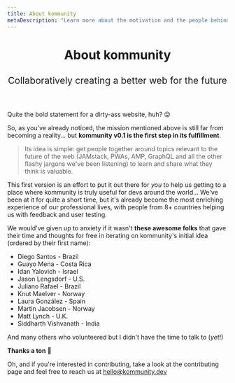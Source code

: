 ```yaml
---
title: About kommunity
metaDescription: "Learn more about the motivation and the people behind the kompanion project"
---
```



<header class="text_center">
  <h1>About kommunity</h1>
  <h2 style="font-family: var(--bodyFamily); font-weight: normal; text-align: center;">Collaboratively creating a better web for the future</h2>
</header>

Quite the bold statement for a dirty-ass website, huh? 😝

So, as you've already noticed, the mission mentioned above is still far from becoming a reality... but **kommunity v0.1 is the first step in its fulfillment**. 

> Its idea is simple: get people together around topics relevant to the future of the web (JAMstack, PWAs, AMP, GraphQL and all the other flashy jargons we've been listening) to learn and share what they think is valuable.

This first version is an effort to put it out there for _you_ to help us getting to a place where kommunity is truly useful for devs around the world... We've been at it for quite a short time, but it's already become the most enriching experience of our professional lives, with people from 8+ countries helping us with feedback and user testing.

We would've given up to anxiety if it wasn't **these awesome folks** that gave their time and thoughts for free in iterating on kommunity's initial idea (ordered by their first name):

- Diego Santos - Brazil
- Guayo Mena - Costa Rica
- Idan Yalovich - Israel
- Jason Lengsdorf - U.S.
- Juliano Rafael - Brazil
- Knut Maelver - Norway
- Laura González - Spain
- Martin Jacobsen - Norway
- Matt Lynch - U.K.
- Siddharth Vishvanath - India

And many others who volunteered but I didn't have the time to talk to (_yet_!) 

**Thanks a ton** 💜

Oh, and if you're interested in contributing, take a look at the <Link to="/contributing">contributing page</Link> and feel free to reach us at <a href="mailto:hello@kommunity.dev">hello@kommunity.dev</a>